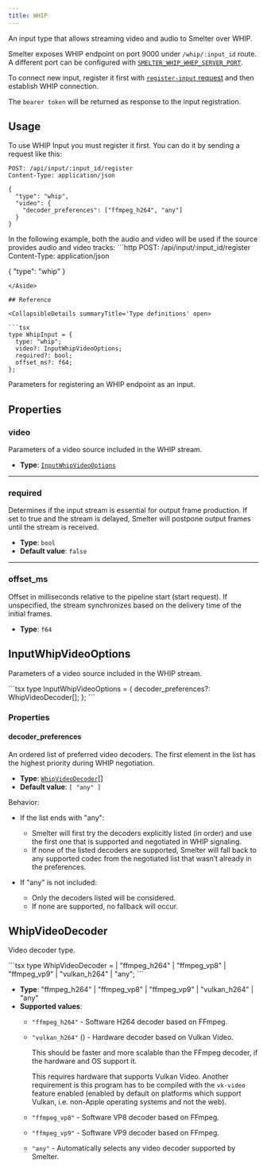 ```yaml
---
title: WHIP
---
```


An input type that allows streaming video and audio to Smelter over WHIP. 

Smelter exposes WHIP endpoint on port 9000 under `/whip/:input_id` route. A different port can be
configured with [`SMELTER_WHIP_WHEP_SERVER_PORT`](/deployment/configuration#smelter_whip_whep_server_port).

To connect new input, register it first with [`register-input` request](/http-api/routes#register-input)
and then establish WHIP connection.

The `bearer token` will be returned as response to the input registration.

## Usage

To use WHIP Input you must register it first. You can do it by sending a request like this:

<CollapsibleDetails summaryTitle='Example request' open>

```http
POST: /api/input/:input_id/register
Content-Type: application/json

{
  "type": "whip",
  "video": {
    "decoder_preferences": ["ffmpeg_h264", "any"]
  }
}
```
</CollapsibleDetails>

<Aside>
In the following example, both the audio and video will be used if the source provides audio and video tracks:
```http
POST: /api/input/:input_id/register
Content-Type: application/json

{
  "type": "whip"
}
```
</Aside>

## Reference

<CollapsibleDetails summaryTitle='Type definitions' open>

```tsx
type WhipInput = {
  type: "whip";
  video?: InputWhipVideoOptions;
  required?: bool;
  offset_ms?: f64;
};
```
</CollapsibleDetails>

Parameters for registering an WHIP endpoint as an input.

## Properties

### video
Parameters of a video source included in the WHIP stream.

- **Type**: [`InputWhipVideoOptions`](#inputwhipvideooptions)

---

### required
Determines if the input stream is essential for output frame production. If set to true and the stream is delayed, Smelter will postpone output frames until the stream is received.

- **Type**: `bool`
- **Default value**: `false`

---

### offset_ms
Offset in milliseconds relative to the pipeline start (start request). If unspecified, the stream synchronizes based on the delivery time of the initial frames.

- **Type**: `f64`

## InputWhipVideoOptions
Parameters of a video source included in the WHIP stream.

<CollapsibleDetails summaryTitle='Type definitions' open>
```tsx
type InputWhipVideoOptions = {
    decoder_preferences?: WhipVideoDecoder[];
};
```
</CollapsibleDetails>

### Properties

#### decoder_preferences
An ordered list of preferred video decoders. The first element in the list has the highest priority during WHIP negotiation.
- **Type**: [`WhipVideoDecoder`](#whipvideodecoder)[]
- **Default value**: `[ "any" ]`

Behavior:
- If the list ends with "any":
  - Smelter will first try the decoders explicitly listed (in order) and use the first one that is supported and negotiated in WHIP signaling.
  - If none of the listed decoders are supported, Smelter will fall back to any supported codec from the negotiated list that wasn’t already in the preferences.

- If "any" is not included:
  - Only the decoders listed will be considered.
  - If none are supported, no fallback will occur.

## WhipVideoDecoder
Video decoder type.

<CollapsibleDetails summaryTitle='Type definitions' open>
```tsx
type WhipVideoDecoder =
  | "ffmpeg_h264"
  | "ffmpeg_vp8"
  | "ffmpeg_vp9"
  | "vulkan_h264"
  | "any";
```
</CollapsibleDetails>

- **Type**: "ffmpeg_h264" | "ffmpeg_vp8" | "ffmpeg_vp9" | "vulkan_h264" | "any"
- **Supported values**:
  - `"ffmpeg_h264"` - Software H264 decoder based on FFmpeg.
  - `"vulkan_h264"` (<Badge text="Required feature:vk-video" variant="note" />) - Hardware decoder based on Vulkan Video.
    
    This should be faster and more scalable than the FFmpeg decoder, if the hardware and OS
    support it.
    
    This requires hardware that supports Vulkan Video. Another requirement is this program has
    to be compiled with the `vk-video` feature enabled (enabled by default on platforms which
    support Vulkan, i.e. non-Apple operating systems and not the web).
  - `"ffmpeg_vp8"` - Software VP8 decoder based on FFmpeg.
  - `"ffmpeg_vp9"` - Software VP9 decoder based on FFmpeg.
  - `"any"` - Automatically selects any video decoder supported by Smelter.
